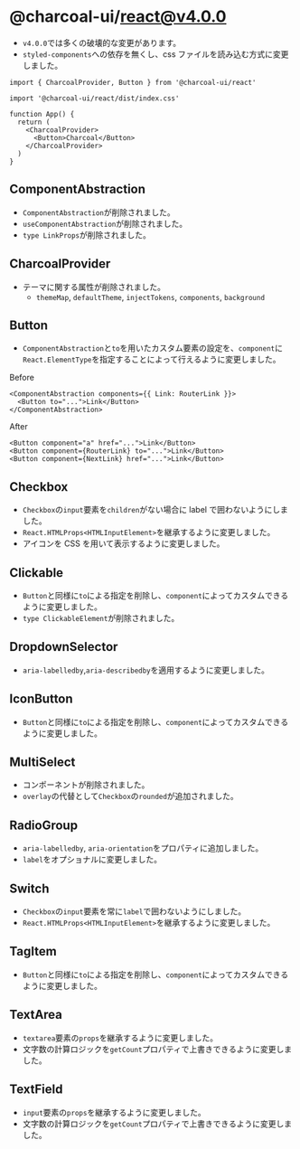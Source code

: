 
<Meta title="react/docs/v4.0.0" />

# @charcoal-ui/react@v4.0.0

- `v4.0.0`では多くの破壊的な変更があります。
- `styled-components`への依存を無くし、css ファイルを読み込む方式に変更しました。

```tsx
import { CharcoalProvider, Button } from '@charcoal-ui/react'

import '@charcoal-ui/react/dist/index.css'

function App() {
  return (
    <CharcoalProvider>
      <Button>Charcoal</Button>
    </CharcoalProvider>
  )
}
```

## ComponentAbstraction

- `ComponentAbstraction`が削除されました。
- `useComponentAbstraction`が削除されました。
- `type LinkProps`が削除されました。

## CharcoalProvider

- テーマに関する属性が削除されました。
  - `themeMap`, `defaultTheme`, `injectTokens`, `components`, `background`

## Button

- `ComponentAbstraction`と`to`を用いたカスタム要素の設定を、`component`に`React.ElementType`を指定することによって行えるように変更しました。

Before

```tsx
<ComponentAbstraction components={{ Link: RouterLink }}>
  <Button to="...">Link</Button>
</ComponentAbstraction>
```

After

```tsx
<Button component="a" href="...">Link</Button>
<Button component={RouterLink} to="...">Link</Button>
<Button component={NextLink} href="...">Link</Button>
```

## Checkbox

- `Checkbox`の`input`要素を`children`がない場合に label で囲わないようにしました。
- `React.HTMLProps<HTMLInputElement>`を継承するように変更しました。
- アイコンを CSS を用いて表示するように変更しました。

## Clickable

- `Button`と同様に`to`による指定を削除し、`component`によってカスタムできるように変更しました。
- `type ClickableElement`が削除されました。

## DropdownSelector

- `aria-labelledby`,`aria-describedby`を適用するように変更しました。

## IconButton

- `Button`と同様に`to`による指定を削除し、`component`によってカスタムできるように変更しました。

## MultiSelect

- コンポーネントが削除されました。
- `overlay`の代替として`Checkbox`の`rounded`が追加されました。

## RadioGroup

- `aria-labelledby`, `aria-orientation`をプロパティに追加しました。
- `label`をオプショナルに変更しました。

## Switch

- `Checkbox`の`input`要素を常に`label`で囲わないようにしました。
- `React.HTMLProps<HTMLInputElement>`を継承するように変更しました。

## TagItem

- `Button`と同様に`to`による指定を削除し、`component`によってカスタムできるように変更しました。

## TextArea

- `textarea`要素の`props`を継承するように変更しました。
- 文字数の計算ロジックを`getCount`プロパティで上書きできるように変更しました。

## TextField

- `input`要素の`props`を継承するように変更しました。
- 文字数の計算ロジックを`getCount`プロパティで上書きできるように変更しました。
